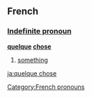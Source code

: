 ==French==
===[[Indefinite pronoun]]===
'''[[quelque]] [[chose]]'''

# [[something]]

[[ja:quelque chose]]

[[Category:French pronouns]]
